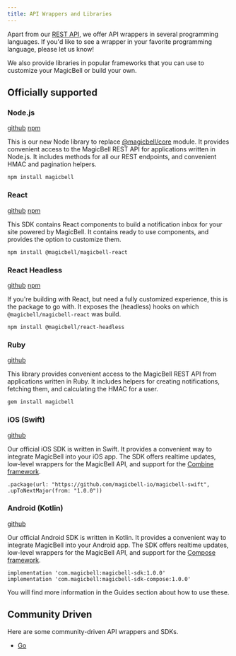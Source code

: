 ```yaml
---
title: API Wrappers and Libraries
---
```


Apart from our [REST API](/docs/rest-api/reference), we offer API wrappers in several programming languages. If you'd like to see a wrapper in your favorite programming language, please let us know!

We also provide libraries in popular frameworks that you can use to customize your MagicBell or build your own.

## Officially supported

### Node.js

[github](https://github.com/magicbell-io/magicbell-js/tree/main/packages/magicbell) [npm](https://npmjs.com/magicbell)

This is our new Node library to replace [@magicbell/core](https://www.npmjs.com/package/@magicbell/core) module. It provides convenient access to the MagicBell REST API for applications written in Node.js. It includes methods for all our REST endpoints, and convenient HMAC and pagination helpers.

```
npm install magicbell
```

### React

[github](https://github.com/magicbell-io/magicbell-js/tree/main/packages/react) [npm](https://npmjs.com/@magicbell/magicbell-react)

This SDK contains React components to build a notification inbox for your site powered by MagicBell. It contains ready to use components, and provides the option to customize them.

```
npm install @magicbell/magicbell-react
```

### React Headless

[github](https://github.com/magicbell-io/magicbell-js/tree/main/packages/react-headless) [npm](https://npmjs.com/@magicbell/react-headless)

If you're building with React, but need a fully customized experience, this is the package to go with. It exposes the (headless) hooks on which `@magicbell/magicbell-react` was build.

```
npm install @magicbell/react-headless
```

### Ruby

[github](https://github.com/magicbell-io/magicbell-ruby)

This library provides convenient access to the MagicBell REST API from applications written in Ruby. It includes helpers for creating notifications, fetching them, and calculating the HMAC for a user.

```
gem install magicbell
```

### iOS (Swift)

[github](https://github.com/magicbell-io/magicbell-swift)

Our official iOS SDK is written in Swift. It provides a convenient way to integrate MagicBell into your iOS app. The SDK offers realtime updates, low-level wrappers for the MagicBell API, and support for the [Combine framework](https://developer.apple.com/documentation/combine).

```
.package(url: "https://github.com/magicbell-io/magicbell-swift", .upToNextMajor(from: "1.0.0"))
```

### Android (Kotlin)

[github](https://github.com/magicbell-io/magicbell-android)

Our official Android SDK is written in Kotlin. It provides a convenient way to integrate MagicBell into your Android app. The SDK offers realtime updates, low-level wrappers for the MagicBell API, and support for the [Compose framework](https://developer.android.com/jetpack/compose).

```
implementation 'com.magicbell:magicbell-sdk:1.0.0'
implementation 'com.magicbell:magicbell-sdk-compose:1.0.0'
```

You will find more information in the Guides section about how to use these.

## Community Driven

Here are some community-driven API wrappers and SDKs.

- [Go](https://github.com/tizz98/magicbell-go)
